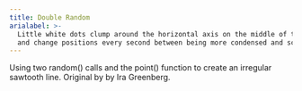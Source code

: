 ```yaml
---
title: Double Random
arialabel: >-
  Little white dots clump around the horizontal axis on the middle of the screen
  and change positions every second between being more condensed and scattered
---
```



Using two random() calls and the point()
function to create an irregular sawtooth line.
Original by by Ira Greenberg.
